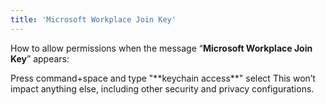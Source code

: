 ```yaml
---
title: 'Microsoft Workplace Join Key'
---
```


How to allow permissions when the message “**Microsoft Workplace Join Key**” appears:

<Steps>
  <Step title="Open Keychain Access">
    Press command+space and type "**keychain access**" select
  </Step>

  <Step title="Once in Keychain Access, while in tab 'All items', type in search 'join'" />

  <Step title="Delete everything that comes up" />

  <Step title="After go to Sherloq plugin and log in again into Microsoft account" />
</Steps>

<Tip>
  &#x20; This  won’t impact anything else, including other security and privacy configurations.
</Tip>